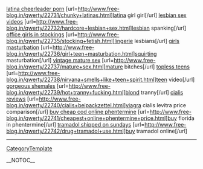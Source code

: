 <a href=" http://www.free-blog.in/qwerty/22731/chunky+latinas.html ">latina cheerleader porn</a> [url=http://www.free-blog.in/qwerty/22731/chunky+latinas.html]latina girl girl[/url] <a href=" http://www.free-blog.in/qwerty/22732/hardcore+lesbian+sex.html ">lesbian sex videos</a> [url=http://www.free-blog.in/qwerty/22732/hardcore+lesbian+sex.html]lesbian spanking[/url] <a href=" http://www.free-blog.in/qwerty/22735/stocking+fetish.html ">office girls in stockings</a> [url=http://www.free-blog.in/qwerty/22735/stocking+fetish.html]lingerie lesbians[/url] <a href=" http://www.free-blog.in/qwerty/22736/girl+teen+masturbation.html ">girls masturbation</a> [url=http://www.free-blog.in/qwerty/22736/girl+teen+masturbation.html]squirting masturbation[/url] <a href=" http://www.free-blog.in/qwerty/22737/mature+sex.html ">vintage mature sex</a> [url=http://www.free-blog.in/qwerty/22737/mature+sex.html]mature bitches[/url] <a href=" http://www.free-blog.in/qwerty/22738/nirvana+smells+like+teen+spirit.html ">topless teens</a> [url=http://www.free-blog.in/qwerty/22738/nirvana+smells+like+teen+spirit.html]teen video[/url] <a href=" http://www.free-blog.in/qwerty/22739/hot+tranny+fucking.html ">gorgeous shemales</a> [url=http://www.free-blog.in/qwerty/22739/hot+tranny+fucking.html]blond tranny[/url] <a href=" http://www.free-blog.in/qwerty/22740/cialis+beipackzettel.html ">cialis reviews</a> [url=http://www.free-blog.in/qwerty/22740/cialis+beipackzettel.html]viagra cialis levitra price comparison[/url] <a href=" http://www.free-blog.in/qwerty/22741/cheapest+online+phentermine+price.html ">buy cheap cod online phentermine</a> [url=http://www.free-blog.in/qwerty/22741/cheapest+online+phentermine+price.html]buy florida in phentermine[/url] <a href=" http://www.free-blog.in/qwerty/22742/drug+tramadol+use.html ">tramadol shipped on sundays</a> [url=http://www.free-blog.in/qwerty/22742/drug+tramadol+use.html]buy tramadol online[/url]
----
[[CategoryTemplate]]

__NOTOC__